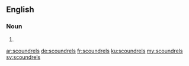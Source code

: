 ==English==

===Noun===
{{head|en}}

# {{plural of|scoundrel}}

[[ar:scoundrels]]
[[de:scoundrels]]
[[fr:scoundrels]]
[[ku:scoundrels]]
[[my:scoundrels]]
[[sv:scoundrels]]